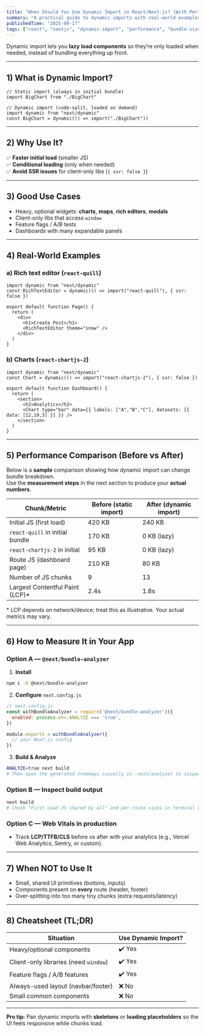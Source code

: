 ```yaml
---
title: "When Should You Use Dynamic Import in React/Next.js? (With Performance Comparison)"
summary: "A practical guide to dynamic imports with real-world examples and a before/after bundle-size comparison using next-bundle-analyzer."
publishedTime: "2025-09-17"
tags: ["react", "nextjs", "dynamic-import", "performance", "bundle-size"]
---
```


Dynamic import lets you **lazy load components** so they’re only loaded when needed, instead of bundling everything up front.

---

## 1) What is Dynamic Import?

```tsx
// Static import (always in initial bundle)
import BigChart from "./BigChart"

// Dynamic import (code-split, loaded on demand)
import dynamic from "next/dynamic"
const BigChart = dynamic(() => import("./BigChart"))
```

---

## 2) Why Use It?

✅ **Faster initial load** (smaller JS)  
✅ **Conditional loading** (only when needed)  
✅ **Avoid SSR issues** for client-only libs (`{ ssr: false }`)  

---

## 3) Good Use Cases

- Heavy, optional widgets: **charts**, **maps**, **rich editors**, **modals**  
- Client-only libs that access `window`  
- Feature flags / A/B tests  
- Dashboards with many expandable panels

---

## 4) Real-World Examples

### a) Rich text editor (`react-quill`)

```tsx
import dynamic from "next/dynamic"
const RichTextEditor = dynamic(() => import("react-quill"), { ssr: false })

export default function Page() {
  return (
    <div>
      <h1>Create Post</h1>
      <RichTextEditor theme="snow" />
    </div>
  )
}
```

### b) Charts (`react-chartjs-2`)

```tsx
import dynamic from "next/dynamic"
const Chart = dynamic(() => import("react-chartjs-2"), { ssr: false })

export default function Dashboard() {
  return (
    <section>
      <h2>Analytics</h2>
      <Chart type="bar" data={{ labels: ["A","B","C"], datasets: [{ data: [12,19,3] }] }} />
    </section>
  )
}
```

---

## 5) Performance Comparison (Before vs After)

Below is a **sample** comparison showing how dynamic import can change bundle breakdown.  
Use the **measurement steps** in the next section to produce your **actual numbers**.

| Chunk/Metric                       | Before (static import) | After (dynamic import) |
|-----------------------------------|-------------------------|------------------------|
| Initial JS (first load)           | 420 KB                  | 240 KB                 |
| `react-quill` in initial bundle   | 170 KB                  | 0 KB (lazy)            |
| `react-chartjs-2` in initial      | 95 KB                   | 0 KB (lazy)            |
| Route JS (dashboard page)         | 210 KB                  | 80 KB                  |
| Number of JS chunks               | 9                       | 13                     |
| Largest Contentful Paint (LCP)*   | 2.4s                    | 1.8s                   |

\* LCP depends on network/device; treat this as illustrative. Your actual metrics may vary.

---

## 6) How to Measure It in Your App

### Option A — `@next/bundle-analyzer`

1. **Install**
```bash
npm i -D @next/bundle-analyzer
```

2. **Configure** `next.config.js`
```js
// next.config.js
const withBundleAnalyzer = require('@next/bundle-analyzer')({
  enabled: process.env.ANALYZE === 'true',
})

module.exports = withBundleAnalyzer({
  // your Next.js config
})
```

3. **Build & Analyze**
```bash
ANALYZE=true next build
# Then open the generated treemaps (usually in .next/analyze) to inspect chunks.
```

### Option B — Inspect build output

```bash
next build
# Check "First Load JS shared by all" and per-route sizes in terminal output.
```

### Option C — Web Vitals in production
- Track **LCP/TTFB/CLS** before vs after with your analytics (e.g., Vercel Web Analytics, Sentry, or custom).

---

## 7) When NOT to Use It

- Small, shared UI primitives (buttons, inputs)  
- Components present on **every** route (header, footer)  
- Over-splitting into too many tiny chunks (extra requests/latency)

---

## 8) Cheatsheet (TL;DR)

| Situation                                  | Use Dynamic Import? |
|-------------------------------------------|----------------------|
| Heavy/optional components                  | ✔️ Yes               |
| Client-only libraries (need `window`)      | ✔️ Yes               |
| Feature flags / A/B features               | ✔️ Yes               |
| Always-used layout (navbar/footer)         | ❌ No                |
| Small common components                    | ❌ No                |

---

**Pro tip:** Pair dynamic imports with **skeletons** or **loading placeholders** so the UI feels responsive while chunks load.

